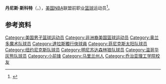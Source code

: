 {{noteTA|G1=NBA}}
{{Infobox NBA Player
| name         = 丹尼斯·斯科特<br/>{{lang|en|Dennis Scott}}
| image = Dennis Scott 2016.jpg
| number       = 3,4,7,9
| position     = 小前锋、得分后卫     
| birth_date   = {{Birth date and age|1968|9|5}}
| birth_place  = {{USA}}[[马里兰州|马里兰州]][[黑格斯敦_(馬里蘭州)|黑格斯敦]]
| nationality  = {{USA}}
| team         = 退役
| height_ft    = 6 
| height_in    = 8
| weight_lb    = 229
| highschool   =  Flint Hill School in Oakton, Virginia 
| college      =  [[乔治亚理工学院|乔治亚理工学院]]
| draft =
| draft_year   = 1990
| draft_round  = 1
| draft_pick   = 4
| draft_team   = [[奥兰多魔术|奥兰多魔术]]
| career_start = <!-- 新人年份 -->1990年
| career_end   = <!-- 退休年份 -->2000年
| teams        = <!-- 效力過球隊 -->
| coach        = <!-- 執教過球隊 -->
| highlights   = <!-- 生涯焦點與獲得獎項 -->
| stat1label   = 
| stat1value   = 
| stat2label   = 
| stat2value   = 
| stat3label   = 
| stat3value   = 
| letter       = 
| bbr          = 
| profile      = 
| HOF          = <!-- 名人堂 -->
| HOF_player   = <!-- 球員名人堂 -->
| HOF_coach    = <!-- 教練名人堂 -->
}}

'''丹尼斯·斯科特'''（{{lang-en|'''Dennis Scott'''}}，{{Bd|1968年|9月5日||   }}），[[美国|美国]][[NBA|NBA]]联盟前职业[[篮球|篮球]]运动员<ref>{{Cite web|url=http://www.basketball-reference.com/players/s/scottde01.html|title=丹尼斯·斯科特|accessdate=2016年4月13日|author=|date=|publisher=|archive-date=2013年9月2日|archive-url=https://www.webcitation.org/6JKjYR7i1?url=http://www.basketball-reference.com/players/s/scottde01.html|dead-url=no}}</ref>。

== 参考资料 ==
{{reflist}}

{{Basketball-player-stub}}
{{大西洋沿岸联盟年度最佳男子篮球运动员}}
{{奈史密斯年度最佳预备球员}}
{{体育新闻大学篮球年度最佳男子球员}}
{{1990 NBA Draft}}

{{Authority control}}
{{DEFAULTSORT:Scott, Dennis}}
[[Category:美国男子篮球运动员|Category:美国男子篮球运动员]]
[[Category:非洲裔美国篮球运动员|Category:非洲裔美国篮球运动员]]
[[Category:奥兰多魔术队球员|Category:奥兰多魔术队球员]]
[[Category:達拉斯獨行俠球員|Category:達拉斯獨行俠球員]]
[[Category:菲尼克斯太阳队球员|Category:菲尼克斯太阳队球员]]
[[Category:纽约尼克斯队球员|Category:纽约尼克斯队球员]]
[[Category:明尼苏达森林狼队球员|Category:明尼苏达森林狼队球员]]
[[Category:温哥华灰熊队球员|Category:温哥华灰熊队球员]]
[[Category:小前锋|Category:小前锋]]
[[Category:马里兰州人|Category:马里兰州人]]
[[Category:乔治亚理工学院校友|Category:乔治亚理工学院校友]]